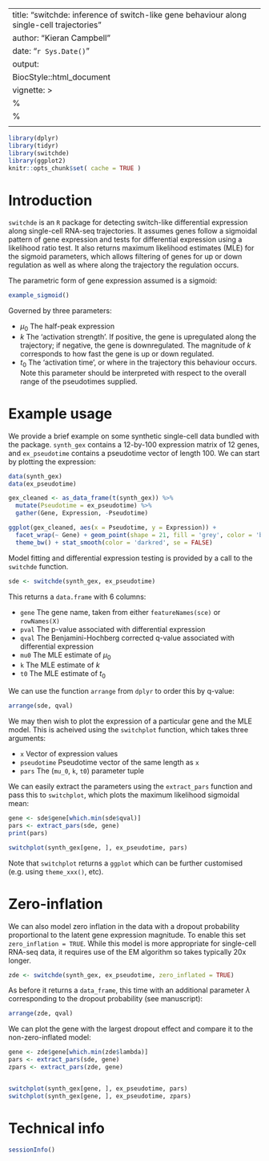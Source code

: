 
---
title: "switchde: inference of switch-like gene behaviour along single-cell trajectories"
author: "Kieran Campbell"
date: "`r Sys.Date()`"
output: 
  BiocStyle::html_document 
vignette: >
  %\VignetteIndexEntry{An overview of the switchde package}
  %\VignetteEngine{knitr::rmarkdown}
  \usepackage[utf8]{inputenc}
---

```r
library(dplyr)
library(tidyr)
library(switchde)
library(ggplot2)
knitr::opts_chunk$set( cache = TRUE )
```

  
# Introduction

`switchde` is an `R` package for detecting switch-like differential expression along single-cell RNA-seq trajectories. It assumes genes follow a sigmoidal pattern of gene expression and tests for differential expression using a likelihood ratio test. It also returns maximum likelihood estimates (MLE) for the sigmoid parameters, which allows filtering of genes for up or down regulation as well as where along the trajectory the regulation occurs.

The parametric form of gene expression assumed is a sigmoid:

```r
example_sigmoid()
```

Governed by three parameters:

* $\mu_0$ The half-peak expression
* $k$ The 'activation strength'. If positive, the gene is upregulated along the trajectory; if negative, the gene is downregulated. The magnitude of $k$ corresponds to how fast the gene is up or down regulated.
* $t_0$ The 'activation time', or where in the trajectory this behaviour occurs. Note this parameter should be interpreted with respect to the overall range of the pseudotimes supplied.



# Example usage

We provide a brief example on some synthetic single-cell data bundled with the package. `synth_gex` contains a 12-by-100 expression matrix of 12 genes, and `ex_pseudotime` contains a pseudotime vector of length 100. We can start by plotting the expression:

```r
data(synth_gex)
data(ex_pseudotime)

gex_cleaned <- as_data_frame(t(synth_gex)) %>% 
  mutate(Pseudotime = ex_pseudotime) %>% 
  gather(Gene, Expression, -Pseudotime)

ggplot(gex_cleaned, aes(x = Pseudotime, y = Expression)) +
  facet_wrap(~ Gene) + geom_point(shape = 21, fill = 'grey', color = 'black') +
  theme_bw() + stat_smooth(color = 'darkred', se = FALSE)
```


Model fitting and differential expression testing is provided by a call to the `switchde` function.

```r
sde <- switchde(synth_gex, ex_pseudotime)
```

This returns a `data.frame` with 6 columns:

* `gene` The gene name, taken from either `featureNames(sce)` or `rowNames(X)`
* `pval` The p-value associated with differential expression
* `qval` The Benjamini-Hochberg corrected q-value associated with differential expression
* `mu0` The MLE estimate of $\mu_0$
* `k` The MLE estimate of $k$
* `t0` The MLE estimate of $t_0$

We can use the function `arrange` from `dplyr` to order this by q-value:

```r
arrange(sde, qval)
```

We may then wish to plot the expression of a particular gene and the MLE model. This is acheived using the `switchplot` function, which takes three arguments:

* `x` Vector of expression values
* `pseudotime` Pseudotime vector of the same length as `x`
* `pars` The (`mu_0`, `k`, `t0`) parameter tuple

We can easily extract the parameters using the `extract_pars` function and pass this to `switchplot`, which plots the maximum likelihood sigmoidal mean:

```r
gene <- sde$gene[which.min(sde$qval)]
pars <- extract_pars(sde, gene)
print(pars)

switchplot(synth_gex[gene, ], ex_pseudotime, pars)
```

Note that `switchplot` returns a `ggplot` which can be further customised (e.g. using `theme_xxx()`, etc).

# Zero-inflation

We can also model zero inflation in the data with a dropout probability proportional to the latent gene expression magnitude. To enable this set `zero_inflation = TRUE`. While this model is more appropriate for single-cell RNA-seq data, it requires use of the EM algorithm so takes typically 20x longer.

```r
zde <- switchde(synth_gex, ex_pseudotime, zero_inflated = TRUE)
```

As before it returns a `data_frame`, this time with an additional parameter $\lambda$ corresponding to the dropout probability (see manuscript):

```r
arrange(zde, qval)
```

We can plot the gene with the largest dropout effect and compare it to the non-zero-inflated model:

```r
gene <- zde$gene[which.min(zde$lambda)]
pars <- extract_pars(sde, gene)
zpars <- extract_pars(zde, gene)


switchplot(synth_gex[gene, ], ex_pseudotime, pars)
switchplot(synth_gex[gene, ], ex_pseudotime, zpars)
```



# Technical info

```r
sessionInfo()
```



